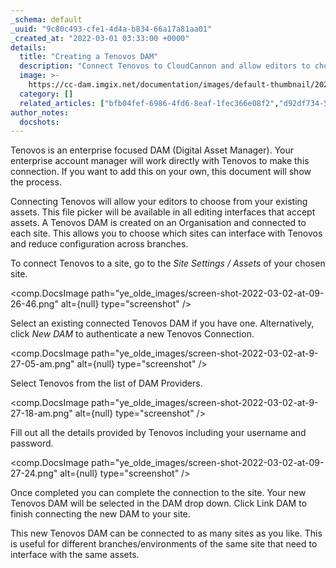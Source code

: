 ```yaml
---
_schema: default
_uuid: "9c80c493-cfe1-4d4a-b834-66a17a81aa01"
_created_at: "2022-03-01 03:33:00 +0000"
details:
  title: "Creating a Tenovos DAM"
  description: "Connect Tenovos to CloudCannon and allow editors to choose files from your DAM"
  image: >-
    https://cc-dam.imgix.net/documentation/images/default-thumbnail/2023-Q4/CloudCannon-Documentation-Thumbnail.png
  category: []
  related_articles: ["bfb04fef-6986-4fd6-8eaf-1fec366e08f2","d92df734-5838-4320-baac-420fff90903f","/articles/managing-dams-on-your-organisaiton"]
author_notes:
  docshots:
---
```


Tenovos is an enterprise focused DAM (Digital Asset Manager).  Your enterprise account manager will work directly with Tenovos to make this connection. If you want to add this on your own, this document will show the process.

Connecting Tenovos will allow your editors to choose from your existing assets. This file picker will be available in all editing interfaces that accept assets. A Tenovos DAM is created on an Organisation and connected to each site. This allows you to choose which sites can interface with Tenovos and reduce configuration across branches.

To connect Tenovos to a site, go to the *Site Settings / Assets* of your chosen site.

<comp.DocsImage path="ye_olde_images/screen-shot-2022-03-02-at-09-26-46.png" alt={null} type="screenshot" />

Select an existing connected Tenovos DAM if you have one. Alternatively, click *New DAM* to authenticate a new Tenovos Connection.

<comp.DocsImage path="ye_olde_images/screen-shot-2022-03-02-at-9-27-05-am.png" alt={null} type="screenshot" />

Select Tenovos from the list of DAM Providers.

<comp.DocsImage path="ye_olde_images/screen-shot-2022-03-02-at-9-27-18-am.png" alt={null} type="screenshot" />

Fill out all the details provided by Tenovos including your username and password.

<comp.DocsImage path="ye_olde_images/screen-shot-2022-03-02-at-09-27-24.png" alt={null} type="screenshot" />

Once completed you can complete the connection to the site. Your new Tenovos DAM will be selected in the DAM drop down. Click Link DAM to finish connecting the new DAM to your site.

This new Tenovos DAM can be connected to as many sites as you like. This is useful for different branches/environments of the same site that need to interface with the same assets.
